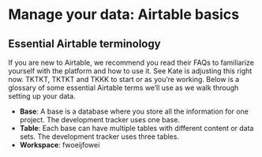 
# Manage your data: Airtable basics

## Essential Airtable terminology

If you are new to Airtable, we recommend you read their FAQs to familiarize yourself with the platform and how to use it. See Kate is adjusting this right now. TKTKT, TKTKT and TKKK to start or as you’re working. Below is a glossary of some essential Airtable terms we’ll use as we walk through setting up your data. 

- **Base**: A base is a database where you store all the information for one project. The development tracker uses one base. 
- **Table**: Each base can have multiple tables with different content or data sets. The development tracker uses three tables. 
- **Workspace**: fwoeijfowei

<TableOfContents index={4} />

